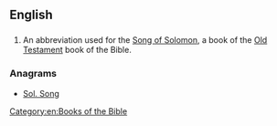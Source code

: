 ==English==

==={{abbreviation}}===
{{infl|en|abbreviation}}
# {{biblical}} An abbreviation used for the [[Song of Solomon]], a book of the [[Old Testament]] book of the Bible. 

===Anagrams===
* [[Sol. Song#English|Sol. Song]]

[[Category:en:Books of the Bible]]